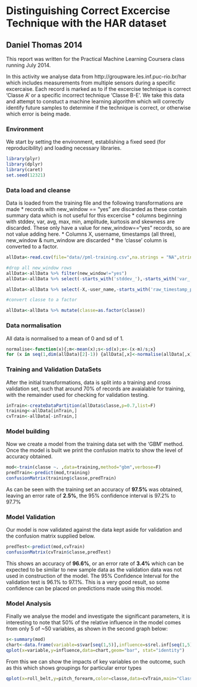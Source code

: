 Distinguishing Correct Excercise Technique with the HAR dataset
===============================================================
## Daniel Thomas 2014
This report was written for the Practical Machine Learning Coursera class running July 2014.

In this activity we analyse data from http://groupware.les.inf.puc-rio.br/har which includes measurements from multiple sensors during a specific excercaise.  Each record is marked as to if the excercise technique is correct 'Classe A' or a specific incorrect technique 'Classe B-E'.   We take this data and attempt to constuct a machine learning algorithm which will correctly identify future samples to determine if the technique is correct, or otherwise which error is being made.


### Environment
We start by setting the environment, establishing a fixed seed (for reproducibility) and loading necessary libraries.
```r
library(plyr)
library(dplyr)
library(caret)
set.seed(12321)

```
### Data load and cleanse
Data is loaded from the training file and the following transformations are made
* records with new_window == "yes" are discarded as these contain summary data which is not useful for this excercise
* columns beginning with stddev, var, avg, max, min, amplitude, kurtosis and skewness are discarded. These only have a value for new_window=="yes" records, so are not value adding here.
* Columns X, username, timestamps (all three), new_window & num_window are discarded
* the 'classe' column is converted to a factor.
```r
allData<-read.csv(file="data//pml-training.csv",na.strings = "NA",stringsAsFactors=F)

#drop all new_window rows
allData<-allData %>% filter(new_window!="yes")
allData<-allData %>% select(-starts_with('stddev_'),-starts_with('var_'),-starts_with('avg_'),-starts_with('min_'),-starts_with('amplitude_'),-starts_with('max_'),-starts_with('kurtosis'),-starts_with('skewness'))

allData<-allData %>% select(-X,-user_name,-starts_with('raw_timestamp_part'),-cvtd_timestamp,-new_window,-num_window)

#convert classe to a factor

allData<-allData %>% mutate(classe=as.factor(classe))
```

### Data normalisation
All data is normalised to a mean of 0 and sd of 1.
```r
normalise<-function(x){;m<-mean(x);s<-sd(x);x<-(x-m)/s;x}
for (x in seq(1,dim(allData)[2]-1)) {allData[,x]<-normalise(allData[,x])}
```
### Training and Validation DataSets
After the initial transformations, data is split into a training and cross validation set, such that around 70% of records are avaialable for training, with the remainder used for checking for validation testing.

```r
inTrain<-createDataPartition(allData$classe,p=0.7,list=F)
training<-allData[inTrain,]
cvTrain<-allData[-inTrain,]

```

### Model building
Now we create a model from the training data set with the 'GBM' method.   Once the model is built we print the confusion matrix to show the level of accuracy obtained. 
```r
mod<-train(classe ~. ,data=training,method="gbm",verbose=F)
predTrain<-predict(mod,training)
confusionMatrix(training$classe,predTrain)
```
As can be seen with the training set an accuracy of **97.5%** was obtained, leaving an error rate of **2.5%**, the 95% confidence interval is 97.2% to 97.7% 

### Model Validation
Our model is now validated against the data kept aside for validation and the confusion matrix supplied below.
```r
predTest<-predict(mod,cvTrain)
confusionMatrix(cvTrain$classe,predTest)
```

This shows an accuracy of **96.6%**, or an error rate of **3.4%** which can be expected to be similar to new sample data as the validation data was not used in construction of the model.   The 95% Confidence Interval for the validation test is 96.1% to 97.1%.   This is a very good result, so some confidence can be placed on predictions made using this model.

### Model Analysis
Finally we analyse the model and investigate the significant parameters, it is interesting to note that 50% of the relative influence in the model comes from only 5 of ~50 variables, as shown in the second graph below:
```r
s<-summary(mod)
chart<-data.frame(variable=s$var[seq(1,5)],influence=s$rel.inf[seq(1,5)])
qplot(x=variable,y=influence,data=chart,geom="bar", stat="identity")
```
From this we can show the impacts of key variables on the outcome, such as this which shows groupings for particular error types
```r
qplot(x=roll_belt,y=pitch_forearm,color=classe,data=cvTrain,main="Classe from pitch_forearm against roll_belt")
```
